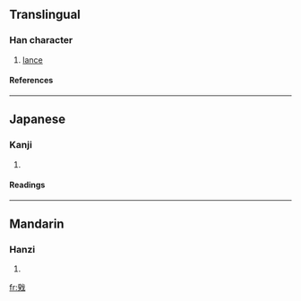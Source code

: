 ==Translingual==
===Han character===
{{Han char|rn=62|rad=戈|as=09|sn=13|four=1345<sub>0</sub>|canj=弓大戈 (NKI)}}
# [[lance]]
====References====
{{Han ref|kx=0413.230|dkj=11622|dj=0756.160|hdz=21409.070|uh=6223|ud=25123|bh=DD74|bd=56692}}
----
==Japanese==
===Kanji===
{{ja-kanji|grade=|rs=戈09}}
# {{defn|Japanese}} 
====Readings====
{{ja-readings|on=[[き]] (ki), [[ぎ]] (gi)|kun=[[ほこ]] (hoko)}}
----
==Mandarin==
===Hanzi===
{{cmn-hanzi|pin=[[kuí]] (kui2)|wg=k'uei<sup>2</sup>}}
# {{defn|Mandarin}}

[[fr:戣]]